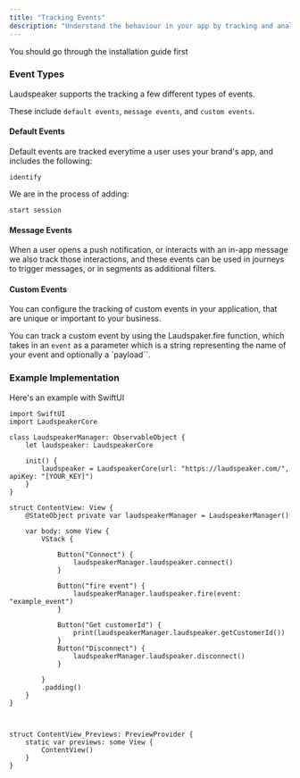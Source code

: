 ```yaml
---
title: "Tracking Events"
description: "Understand the behaviour in your app by tracking and analysing events"
---
```

<Info> You should go through the installation guide first </Info>

### Event Types

Laudspeaker supports the tracking a few different types of events. 

These include `default events`, `message events`, and `custom events`.

#### Default Events

Default events are tracked everytime a user uses your brand's app, and includes the following:

`identify`

We are in the process of adding:

`start session`

#### Message Events

When a user opens a push notification, or interacts with an in-app message we also track those interactions, and these events can be used in journeys to trigger messages, or in segments as additional filters.

#### Custom Events

You can configure the tracking of custom events in your application, that are unique or important to your business.

You can track a custom event by using the Laudspaker.fire function, which takes in an `event` as a parameter which is a string representing the name of your event and optionally a `payload``.

### Example Implementation

Here's an example with SwiftUI

```
import SwiftUI
import LaudspeakerCore

class LaudspeakerManager: ObservableObject {
    let laudspeaker: LaudspeakerCore
    
    init() {
        laudspeaker = LaudspeakerCore(url: "https://laudspeaker.com/", apiKey: "[YOUR_KEY]")
    }
}

struct ContentView: View {
    @StateObject private var laudspeakerManager = LaudspeakerManager()
    
    var body: some View {
        VStack {
            
            Button("Connect") {
                laudspeakerManager.laudspeaker.connect()
            }
            
            Button("fire event") {
                laudspeakerManager.laudspeaker.fire(event: "example_event")
            }
            
            Button("Get customerId") {
                print(laudspeakerManager.laudspeaker.getCustomerId())
            }
            Button("Disconnect") {
                laudspeakerManager.laudspeaker.disconnect()
            }
            
        }
        .padding()
    }
}



struct ContentView_Previews: PreviewProvider {
    static var previews: some View {
        ContentView()
    }
}

```

